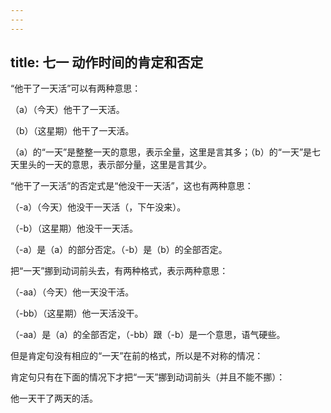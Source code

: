 ```yaml
---
---
---
```

title: 七一 动作时间的肯定和否定
---






“他干了一天活”可以有两种意思：

（a）（今天）他干了一天活。

（b）（这星期）他干了一天活。

（a）的“一天”是整整一天的意思，表示全量，这里是言其多；（b）的“一天”是七天里头的一天的意思，表示部分量，这里是言其少。

“他干了一天活”的否定式是“他没干一天活”，这也有两种意思：

（-a）（今天）他没干一天活（，下午没来）。

（-b）（这星期）他没干一天活。

（-a）是（a）的部分否定。（-b）是（b）的全部否定。

把“一天”挪到动词前头去，有两种格式，表示两种意思：

（-aa）（今天）他一天没干活。

（-bb）（这星期）他一天活没干。

（-aa）是（a）的全部否定，（-bb）跟（-b）是一个意思，语气硬些。

但是肯定句没有相应的“一天”在前的格式，所以是不对称的情况：



肯定句只有在下面的情况下才把“一天”挪到动词前头（并且不能不挪）：

他一天干了两天的活。